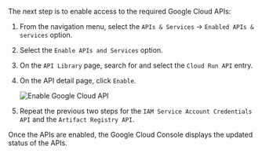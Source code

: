 The next step is to enable access to the required Google Cloud APIs:

1. From the navigation menu, select the `APIs & Services` -> `Enabled APIs & services` option.
1. Select the `Enable APIs and Services` option.
1. On the `API Library` page, search for and select the `Cloud Run API` entry.
1. On the API detail page, click `Enable`.

    ![Enable Google Cloud API](/img/versioned_docs/version-zenith/common/guides/enable-gcloud-api.png)

1. Repeat the previous two steps for the `IAM Service Account Credentials API` and the `Artifact Registry API`.

Once the APIs are enabled, the Google Cloud Console displays the updated status of the APIs.
